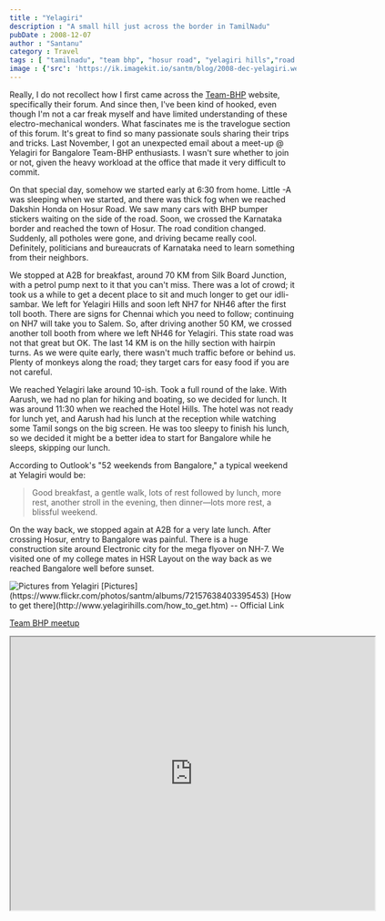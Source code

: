 ```yaml
---
title : "Yelagiri"
description : "A small hill just across the border in TamilNadu"
pubDate : 2008-12-07
author : "Santanu"
category : Travel
tags : [ "tamilnadu", "team bhp", "hosur road", "yelagiri hills","road trip"]
image : {'src': 'https://ik.imagekit.io/santm/blog/2008-dec-yelagiri.webp', 'alt': 'A hill on the way to Yelagiri'}
---
```


Really, I do not recollect how I first came across the [Team-BHP](http://www.team-bhp.com/web/) website, specifically their forum. And since then, I've been kind of hooked, even though I'm not a car freak myself and have limited understanding of these electro-mechanical wonders. What fascinates me is the travelogue section of this forum. It's great to find so many passionate souls sharing their trips and tricks. Last November, I got an unexpected email about a meet-up @ Yelagiri for Bangalore Team-BHP enthusiasts. I wasn't sure whether to join or not, given the heavy workload at the office that made it very difficult to commit.

On that special day, somehow we started early at 6:30 from home. Little -A was sleeping when we started, and there was thick fog when we reached Dakshin Honda on Hosur Road. We saw many cars with BHP bumper stickers waiting on the side of the road. Soon, we crossed the Karnataka border and reached the town of Hosur. The road condition changed. Suddenly, all potholes were gone, and driving became really cool. Definitely, politicians and bureaucrats of Karnataka need to learn something from their neighbors.

We stopped at A2B for breakfast, around 70 KM from Silk Board Junction, with a petrol pump next to it that you can't miss. There was a lot of crowd; it took us a while to get a decent place to sit and much longer to get our idli-sambar. We left for Yelagiri Hills and soon left NH7 for NH46 after the first toll booth. There are signs for Chennai which you need to follow; continuing on NH7 will take you to Salem. So, after driving another 50 KM, we crossed another toll booth from where we left NH46 for Yelagiri. This state road was not that great but OK. The last 14 KM is on the hilly section with hairpin turns. As we were quite early, there wasn't much traffic before or behind us. Plenty of monkeys along the road; they target cars for easy food if you are not careful.

We reached Yelagiri lake around 10-ish. Took a full round of the lake. With Aarush, we had no plan for hiking and boating, so we decided for lunch. It was around 11:30 when we reached the Hotel Hills. The hotel was not ready for lunch yet, and Aarush had his lunch at the reception while watching some Tamil songs on the big screen. He was too sleepy to finish his lunch, so we decided it might be a better idea to start for Bangalore while he sleeps, skipping our lunch.

According to Outlook's "52 weekends from Bangalore," a typical weekend at Yelagiri would be:

> Good breakfast, a gentle walk, lots of rest followed by lunch, more rest, another stroll in the evening, then dinner—lots more rest, a blissful weekend.

On the way back, we stopped again at A2B for a very late lunch. After crossing Hosur, entry to Bangalore was painful. There is a huge construction site around Electronic city for the mega flyover on NH-7. We visited one of my college mates in HSR Layout on the way back as we reached Bangalore well before sunset.

<Image src={pic1} alt="Pictures from Yelagiri"/>
[Pictures](https://www.flickr.com/photos/santm/albums/72157638403395453) 
[How to get there](http://www.yelagirihills.com/how_to_get.htm) -- Official Link

[Team BHP meetup](http://www.team-bhp.com/forum/team-bhp-meet-section/48858-bangalore-tbhp-drive-yelagiri-december-2008-kindly-post-confirmations-here-22.html)

<iframe src="https://www.google.com/maps/d/embed?mid=14KZtW_aNgV4r4tAc-vsdZrGgqVM&ehbc=2E312F" width="640" height="480"></iframe>
